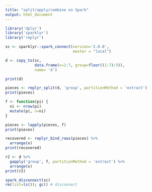 ```yaml
---
title: "split/apply/combine on Spark"
output: html_document
---
```


```r
library('dplyr')
library('sparklyr')
library('replyr')

sc <- sparklyr::spark_connect(version='2.0.0', 
                              master = "local")

d <- copy_to(sc, 
             data.frame(x=1:7, group=floor((1:7)/3)),
             name= 'd')

print(d)

pieces <- replyr_split(d, 'group', partitionMethod = 'extract')
print(pieces)

f <- function(pi) {
  ni <- nrow(pi)
  mutate(pi, n=ni)
}

pieces <- lapply(pieces, f)
print(pieces)

recovered <- replyr_bind_rows(pieces) %>%
  arrange(x)
print(recovered)

r2 <- d %>%
  gapply('group', f, partitionMethod = 'extract') %>%
  arrange(x)
print(r2)

spark_disconnect(sc)
rm(list=ls()); gc() # disconnect
```

